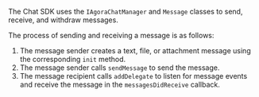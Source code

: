 <PlatformWrapper platform="ios">

The Chat SDK uses the `IAgoraChatManager` and `Message` classes to send, receive, and withdraw messages.

The process of sending and receiving a message is as follows:

1. The message sender creates a text, file, or attachment message using the corresponding `init` method.
2. The message sender calls `sendMessage` to send the message.
3. The message recipient calls `addDelegate` to listen for message events and receive the message in the `messagesDidReceive` callback.

</PlatformWrapper>